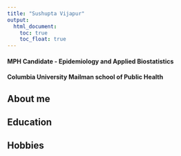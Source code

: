 ```yaml
---
title: "Sushupta Vijapur"
output: 
  html_document:
    toc: true
    toc_float: true
---
```



#### MPH Candidate - Epidemiology and Applied Biostatistics 
#### Columbia University Mailman school of Public Health

## About me

## Education

## Hobbies

